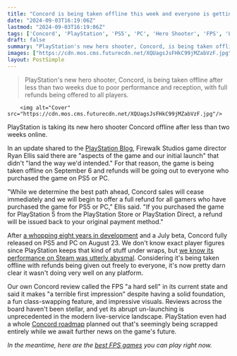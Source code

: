 ```yaml
---
title: "Concord is being taken offline this week and everyone is getting refunds as PlayStation tries to 'determine the best path ahead'"
date: "2024-09-03T16:19:06Z"
lastmod: "2024-09-03T16:19:06Z"
tags: ['Concord', 'PlayStation', 'PS5', 'PC', 'Hero Shooter', 'FPS', 'Live Service', 'Firewalk Studios']
draft: false
summary: "PlayStation's new hero shooter, Concord, is being taken offline after less than two weeks due to poor performance and reception, with full refunds being offered to all players."
images: ["https://cdn.mos.cms.futurecdn.net/XQUagsJsFHkC99jMZabVzF.jpg"]
layout: PostSimple
---
```

> PlayStation's new hero shooter, Concord, is being taken offline after less than two weeks due to poor performance and reception, with full refunds being offered to all players.


        <img alt="Cover" src="https://cdn.mos.cms.futurecdn.net/XQUagsJsFHkC99jMZabVzF.jpg"/>
        
PlayStation is taking its new hero shooter Concord offline after less than two weeks online.

In an update shared to the [PlayStation Blog](https://blog.playstation.com/2024/09/03/an-important-update-on-concord/), Firewalk Studios game director Ryan Ellis said there are "aspects of the game and our initial launch" that didn't "land the way we'd intended." For that reason, the game is being taken offline on September 6 and refunds will be going out to everyone who purchased the game on PS5 or PC. 

"While we determine the best path ahead, Concord sales will cease immediately and we will begin to offer a full refund for all gamers who have purchased the game for PS5 or PC," Ellis said. "If you purchased the game for PlayStation 5 from the PlayStation Store or PlayStation Direct, a refund will be issued back to your original payment method."

After [a whopping eight years in development](https://www.gamesradar.com/games/fps/new-playstation-fps-concord-was-in-development-for-about-8-years-starting-almost-exactly-when-2016s-overwatch-got-hero-shooters-trending/) and a July beta, Concord fully released on PS5 and PC on August 23. We don't know exact player figures since PlayStation keeps that kind of stuff under wraps, but [we know its performance on Steam was utterly abysmal](https://www.gamesradar.com/games/fps/valve-and-sonys-new-hero-shooters-show-the-highs-and-lows-of-live-service-games-as-deadlock-courts-64000-players-and-concord-fails-to-reach-700-on-steam/). Considering it's being taken offline with refunds being given out freely to everyone, it's now pretty darn clear it wasn't doing very well on any platform.

Our own Concord review called the FPS "a hard sell" in its current state and said it makes "a terrible first impression" despite having a solid foundation, a fun class-swapping feature, and impressive visuals. Reviews across the board haven't been stellar, and yet its abrupt un-launching is unprecedented in the modern live-service landscape. PlayStation even had a whole [Concord roadmap](https://www.gamesradar.com/games/fps/concord-roadmap/) planned out that's seemingly being scrapped entirely while we await further news on the game's future.

*In the meantime, here are the *[<em>best FPS games</em>](https://www.gamesradar.com/best-fps-games/)* you can play right now.*
        
